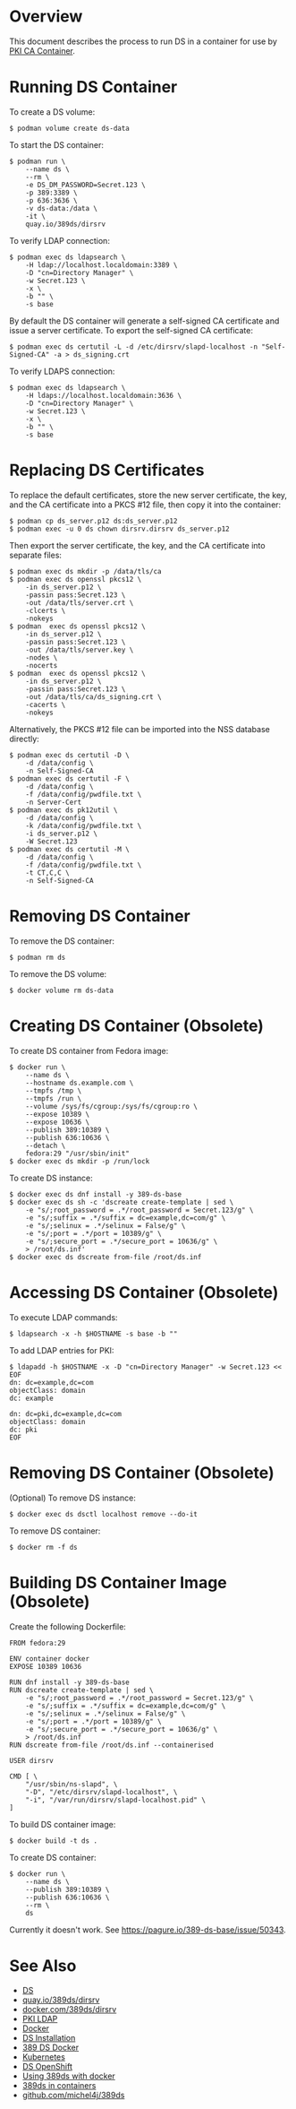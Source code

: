 = Overview =

This document describes the process to run DS in a container for use by [[PKI CA Container]].

= Running DS Container =

To create a DS volume:

<pre>
$ podman volume create ds-data
</pre>

To start the DS container:

<pre>
$ podman run \
    --name ds \
    --rm \
    -e DS_DM_PASSWORD=Secret.123 \
    -p 389:3389 \
    -p 636:3636 \
    -v ds-data:/data \
    -it \
    quay.io/389ds/dirsrv
</pre>

To verify LDAP connection:

<pre>
$ podman exec ds ldapsearch \
    -H ldap://localhost.localdomain:3389 \
    -D "cn=Directory Manager" \
    -w Secret.123 \
    -x \
    -b "" \
    -s base
</pre>

By default the DS container will generate a self-signed CA certificate and issue a server certificate.
To export the self-signed CA certificate:

<pre>
$ podman exec ds certutil -L -d /etc/dirsrv/slapd-localhost -n "Self-Signed-CA" -a > ds_signing.crt
</pre>

To verify LDAPS connection:

<pre>
$ podman exec ds ldapsearch \
    -H ldaps://localhost.localdomain:3636 \
    -D "cn=Directory Manager" \
    -w Secret.123 \
    -x \
    -b "" \
    -s base
</pre>

= Replacing DS Certificates =

To replace the default certificates, store the new server certificate, the key, and the CA certificate into a PKCS #12 file, then copy it into the container:

<pre>
$ podman cp ds_server.p12 ds:ds_server.p12
$ podman exec -u 0 ds chown dirsrv.dirsrv ds_server.p12
</pre>

Then export the server certificate, the key, and the CA certificate into separate files:

<pre>
$ podman exec ds mkdir -p /data/tls/ca
$ podman exec ds openssl pkcs12 \
    -in ds_server.p12 \
    -passin pass:Secret.123 \
    -out /data/tls/server.crt \
    -clcerts \
    -nokeys
$ podman  exec ds openssl pkcs12 \
    -in ds_server.p12 \
    -passin pass:Secret.123 \
    -out /data/tls/server.key \
    -nodes \
    -nocerts
$ podman  exec ds openssl pkcs12 \
    -in ds_server.p12 \
    -passin pass:Secret.123 \
    -out /data/tls/ca/ds_signing.crt \
    -cacerts \
    -nokeys
</pre>

Alternatively, the PKCS #12 file can be imported into the NSS database directly:

<pre>
$ podman exec ds certutil -D \
    -d /data/config \
    -n Self-Signed-CA
$ podman exec ds certutil -F \
    -d /data/config \
    -f /data/config/pwdfile.txt \
    -n Server-Cert
$ podman exec ds pk12util \
    -d /data/config \
    -k /data/config/pwdfile.txt \
    -i ds_server.p12 \
    -W Secret.123
$ podman exec ds certutil -M \
    -d /data/config \
    -f /data/config/pwdfile.txt \
    -t CT,C,C \
    -n Self-Signed-CA
</pre>

= Removing DS Container =

To remove the DS container:

<pre>
$ podman rm ds
</pre>

To remove the DS volume:

<pre>
$ docker volume rm ds-data
</pre>

= Creating DS Container (Obsolete) =

To create DS container from Fedora image:

<pre>
$ docker run \
    --name ds \
    --hostname ds.example.com \
    --tmpfs /tmp \
    --tmpfs /run \
    --volume /sys/fs/cgroup:/sys/fs/cgroup:ro \
    --expose 10389 \
    --expose 10636 \
    --publish 389:10389 \
    --publish 636:10636 \
    --detach \
    fedora:29 "/usr/sbin/init"
$ docker exec ds mkdir -p /run/lock
</pre>

To create DS instance:

<pre>
$ docker exec ds dnf install -y 389-ds-base
$ docker exec ds sh -c 'dscreate create-template | sed \
    -e "s/;root_password = .*/root_password = Secret.123/g" \
    -e "s/;suffix = .*/suffix = dc=example,dc=com/g" \
    -e "s/;selinux = .*/selinux = False/g" \
    -e "s/;port = .*/port = 10389/g" \
    -e "s/;secure_port = .*/secure_port = 10636/g" \
    > /root/ds.inf'
$ docker exec ds dscreate from-file /root/ds.inf
</pre>

= Accessing DS Container (Obsolete) =

To execute LDAP commands:

<pre>
$ ldapsearch -x -h $HOSTNAME -s base -b ""
</pre>

To add LDAP entries for PKI:

<pre>
$ ldapadd -h $HOSTNAME -x -D "cn=Directory Manager" -w Secret.123 << EOF
dn: dc=example,dc=com
objectClass: domain
dc: example

dn: dc=pki,dc=example,dc=com
objectClass: domain
dc: pki
EOF
</pre>

= Removing DS Container (Obsolete) =

(Optional) To remove DS instance:

<pre>
$ docker exec ds dsctl localhost remove --do-it
</pre>

To remove DS container:

<pre>
$ docker rm -f ds
</pre>

= Building DS Container Image (Obsolete) =

Create the following Dockerfile:

<pre>
FROM fedora:29

ENV container docker
EXPOSE 10389 10636

RUN dnf install -y 389-ds-base
RUN dscreate create-template | sed \
    -e "s/;root_password = .*/root_password = Secret.123/g" \
    -e "s/;suffix = .*/suffix = dc=example,dc=com/g" \
    -e "s/;selinux = .*/selinux = False/g" \
    -e "s/;port = .*/port = 10389/g" \
    -e "s/;secure_port = .*/secure_port = 10636/g" \
    > /root/ds.inf
RUN dscreate from-file /root/ds.inf --containerised

USER dirsrv

CMD [ \
    "/usr/sbin/ns-slapd", \
    "-D", "/etc/dirsrv/slapd-localhost", \
    "-i", "/var/run/dirsrv/slapd-localhost.pid" \
]
</pre>

To build DS container image:

<pre>
$ docker build -t ds .
</pre>

To create DS container:

<pre>
$ docker run \
    --name ds \
    --publish 389:10389 \
    --publish 636:10636 \
    --rm \
    ds
</pre>

Currently it doesn't work. See https://pagure.io/389-ds-base/issue/50343.

= See Also =

* [[DS]]
* [https://quay.io/repository/389ds/dirsrv quay.io/389ds/dirsrv]
* [https://hub.docker.com/r/389ds/dirsrv docker.com/389ds/dirsrv]
* [[PKI LDAP]]
* [[Docker]]
* [https://github.com/dogtagpki/pki/wiki/DS-Installation DS Installation]
* [https://pagure.io/389-ds-base/blob/master/f/docker 389 DS Docker]
* [[Kubernetes]]
* [[DS OpenShift]]
* [https://fy.blackhats.net.au/blog/html/2019/07/05/using_389ds_with_docker.html Using 389ds with docker]
* [https://fy.blackhats.net.au/blog/html/2020/03/28/389ds_in_containers.html 389ds in containers]
* [https://github.com/michel4j/389ds github.com/michel4j/389ds]